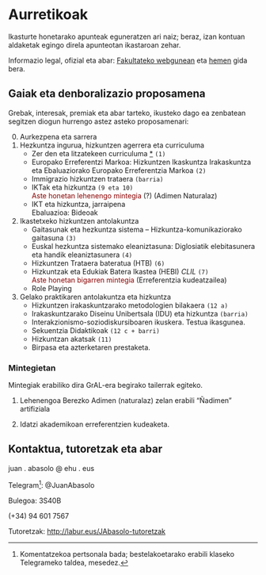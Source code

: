 # Aurretikoak {.unnumbered}

Ikasturte honetarako apunteak eguneratzen ari naiz; beraz, izan kontuan aldaketak egingo direla apunteotan ikastaroan zehar.

Informazio legal, ofizial eta abar: [Fakultateko webgunean](https://www.ehu.eus/eu/web/bilboko-hezkuntza-fakultatea/graduak/lehen-hezkuntza) eta [hemen](https://www.ehu.eus/eu/web/graduak/haur-hezkuntzako-gradua-bizkaia/kreditu-eta-irakasgaiak?redirect=consultaAsignatura&anyo-academico=20250&ciclo=X&curso=4&asignatura=27574) gida bera.

## Gaiak eta denboralizazio proposamena

Grebak, interesak, premiak eta abar tarteko, ikusteko dago ea zenbatean segitzen diogun hurrengo astez asteko proposamenari:

0.  Aurkezpena eta sarrera
1.  Hezkuntza ingurua, hizkuntzen agerrera eta curriculuma
    -   Zer den eta litzatekeen curriculuma [\*](../diapoak/00-Aurkezpena-25.html) `(1)`
    -   Europako Erreferentzi Markoa: Hizkuntzen Ikaskuntza Irakaskuntza eta Ebaluaziorako Europako Erreferentzia Markoa `(2)`
    -   Immigrazio hizkuntzen trataera `(barria)`
    -   IKTak eta hizkuntza `(9 eta 10)`\
        [Aste honetan lehenengo mintegia]{style="color: darkred"} (?) (Adimen Naturalaz) <!--# ** -->
    -   IKT eta hizkuntza, jarraipena\
        Ebaluazioa: Bideoak
2.  Ikastetxeko hizkuntzen antolakuntza
    -   Gaitasunak eta hezkuntza sistema – Hizkuntza-komunikaziorako gaitasuna `(3)`
    -   Euskal hezkuntza sistemako eleaniztasuna: Diglosiatik elebitasunera eta handik eleaniztasunera `(4)`
    -   Hizkuntzen Trataera bateratua (HTB) `(6)`
    -   Hizkuntzak eta Edukiak Batera Ikastea (HEBI) *CLIL* `(7)`\
        [Aste honetan bigarren mintegia]{style="color: darkred"} (Erreferentzia kudeatzailea)
    -   Role Playing
3.  Gelako praktikaren antolakuntza eta hizkuntza
    -   Hizkuntzen irakaskuntzarako metodologien bilakaera `(12 a)`
    -   Irakaskuntzarako Diseinu Unibertsala (IDU) eta hizkuntza `(barria)`
    -   Interakzionismo-soziodiskursiboaren ikuskera. Testua ikasgunea.
    -   Sekuentzia Didaktikoak `(12 c + barri)`
    -   Hizkuntzan akatsak `(11)`
    -   Birpasa eta azterketaren prestaketa.

### Mintegietan

Mintegiak erabiliko dira GrAL-era begirako tailerrak egiteko.

1.  Lehenengoa Berezko Adimen (naturalaz) zelan erabili "Ñadimen" artifiziala

2.  Idatzi akademikoan erreferentzien kudeaketa.

## Kontaktua, tutoretzak eta abar

[ ](mailto:juan.abasolo@ehu.eus){.bi-envelope} juan . abasolo \@ ehu . eus

[ ](http://t.me/JuanAbasolo){.bi-telegram} Telegram[^index-1]: \@JuanAbasolo

[^index-1]: Komentatzekoa pertsonala bada; bestelakoetarako erabili klaseko Telegrameko taldea, mesedez.

[ ](){.bi-building} Bulegoa: 3S40B

[ ](tel:+34946017567){.bi-telephone} (+34) 94 601 7567

[ ](https://labur.eus/JAbasolo-tutoretzak){.bi-clock} Tutoretzak: <http://labur.eus/JAbasolo-tutoretzak>
